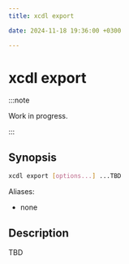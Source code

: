 ```yaml
---
title: xcdl export

date: 2024-11-18 19:36:00 +0300

---
```


# xcdl export

:::note

Work in progress.

:::

## Synopsis

```sh
xcdl export [options...] ...TBD
```

Aliases:

- none

## Description

TBD
